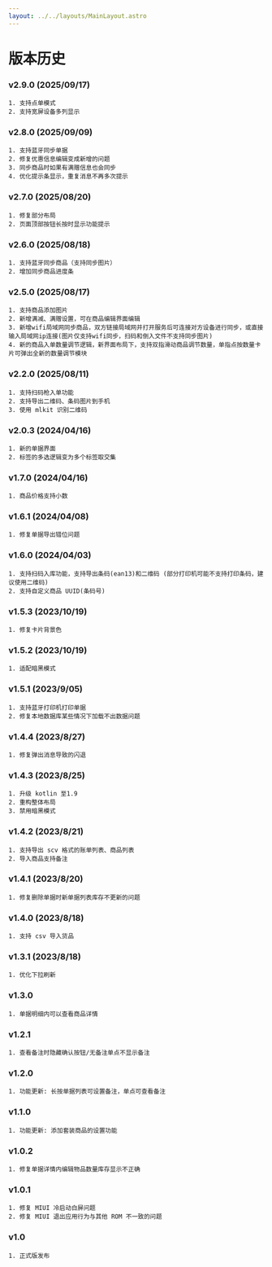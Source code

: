 ```yaml
---
layout: ../../layouts/MainLayout.astro
---
```


# 版本历史

### v2.9.0 (2025/09/17)

    1. 支持点单模式
    2. 支持宽屏设备多列显示

### v2.8.0 (2025/09/09)

    1. 支持蓝牙同步单据
    2. 修复优惠信息编辑变成新增的问题
    3. 同步商品时如果有满赠信息也会同步
    4. 优化提示条显示，重复消息不再多次提示

### v2.7.0 (2025/08/20)

    1. 修复部分布局
    2. 页面顶部按钮长按时显示功能提示

### v2.6.0 (2025/08/18)

    1. 支持蓝牙同步商品（支持同步图片）
    2. 增加同步商品进度条

### v2.5.0 (2025/08/17)

    1. 支持商品添加图片
    2. 新增满减、满赠设置，可在商品编辑界面编辑
    3. 新增wifi局域网同步商品，双方链接局域网并打开服务后可连接对方设备进行同步，或直接输入局域网ip连接(图片仅支持wifi同步，扫码和倒入文件不支持同步图片)
    4. 新的商品入单数量调节逻辑，新界面布局下，支持双指滑动商品调节数量，单指点按数量卡片可弹出全新的数量调节模块

### v2.2.0 (2025/08/11)

    1. 支持扫码枪入单功能
    2. 支持导出二维码、条码图片到手机
    3. 使用 mlkit 识别二维码

### v2.0.3 (2024/04/16)

    1. 新的单据界面
    2. 标签的多选逻辑变为多个标签取交集

### v1.7.0 (2024/04/16)

    1. 商品价格支持小数

### v1.6.1 (2024/04/08)

    1. 修复单据导出错位问题

### v1.6.0 (2024/04/03)

    1. 支持扫码入库功能，支持导出条码(ean13)和二维码 (部分打印机可能不支持打印条码，建议使用二维码)
    2. 支持自定义商品 UUID(条码号)

### v1.5.3 (2023/10/19)

    1. 修复卡片背景色

### v1.5.2 (2023/10/19)

    1. 适配暗黑模式

### v1.5.1 (2023/9/05)

    1. 支持蓝牙打印机打印单据
    2. 修复本地数据库某些情况下加载不出数据问题

### v1.4.4 (2023/8/27)

    1. 修复弹出消息导致的闪退

### v1.4.3 (2023/8/25)

    1. 升级 kotlin 至1.9
    2. 重构整体布局
    3. 禁用暗黑模式

### v1.4.2 (2023/8/21)

    1. 支持导出 scv 格式的账单列表、商品列表
    2. 导入商品支持备注

### v1.4.1 (2023/8/20)

    1. 修复删除单据时新单据列表库存不更新的问题

### v1.4.0 (2023/8/18)

    1. 支持 csv 导入货品

### v1.3.1 (2023/8/18)

    1. 优化下拉刷新

### v1.3.0

    1. 单据明细内可以查看商品详情

### v1.2.1

    1. 查看备注时隐藏确认按钮/无备注单点不显示备注

### v1.2.0

    1. 功能更新: 长按单据列表可设置备注，单点可查看备注

### v1.1.0

    1. 功能更新: 添加套装商品的设置功能

### v1.0.2

    1. 修复单据详情内编辑物品数量库存显示不正确

### v1.0.1

    1. 修复 MIUI 冷启动白屏问题
    2. 修复 MIUI 退出应用行为与其他 ROM 不一致的问题

### v1.0

    1. 正式版发布
